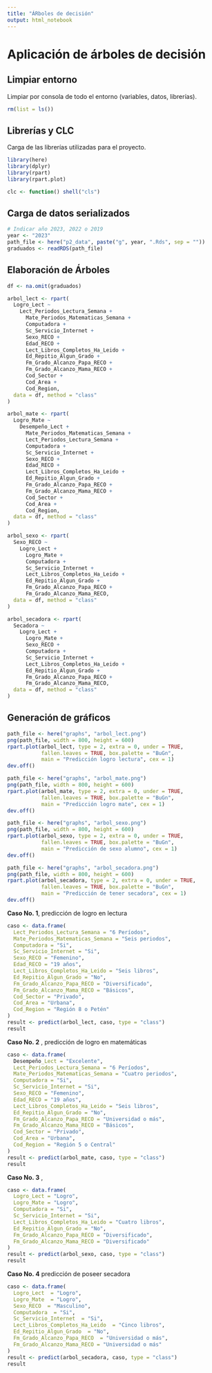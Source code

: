 ```yaml
---
title: "ÁRboles de decisión"
output: html_notebook
---
```


# Aplicación de árboles de decisión

## Limpiar entorno
Limpiar por consola de todo el entorno (variables, datos, librerías).
```r
rm(list = ls())
```

## Librerías  y CLC
Carga de las librerías utilizadas para el proyecto.
```r
library(here)
library(dplyr)
library(rpart)
library(rpart.plot)

clc <- function() shell("cls")
```

## Carga de datos serializados 
```r
# Indicar año 2023, 2022 o 2019
year <- "2023"
path_file <- here("p2_data", paste("g", year, ".Rds", sep = ""))
graduados <- readRDS(path_file)
```


## Elaboración de Árboles

```r
df <- na.omit(graduados)
```


```r
arbol_lect <- rpart(
  Logro_Lect ~
    Lect_Periodos_Lectura_Semana +
      Mate_Periodos_Matematicas_Semana +
      Computadora +
      Sc_Servicio_Internet +
      Sexo_RECO +
      Edad_RECO +
      Lect_Libros_Completos_Ha_Leido +
      Ed_Repitio_Algun_Grado +
      Fm_Grado_Alcanzo_Papa_RECO +
      Fm_Grado_Alcanzo_Mama_RECO +
      Cod_Sector +
      Cod_Area +
      Cod_Region,
  data = df, method = "class"
)

arbol_mate <- rpart(
  Logro_Mate ~
    Desempeño_Lect +
      Mate_Periodos_Matematicas_Semana +
      Lect_Periodos_Lectura_Semana +
      Computadora +
      Sc_Servicio_Internet +
      Sexo_RECO +
      Edad_RECO +
      Lect_Libros_Completos_Ha_Leido +
      Ed_Repitio_Algun_Grado +
      Fm_Grado_Alcanzo_Papa_RECO +
      Fm_Grado_Alcanzo_Mama_RECO +
      Cod_Sector +
      Cod_Area +
      Cod_Region,
  data = df, method = "class"
)

arbol_sexo <- rpart(
  Sexo_RECO ~
    Logro_Lect +
      Logro_Mate +
      Computadora +
      Sc_Servicio_Internet +
      Lect_Libros_Completos_Ha_Leido +
      Ed_Repitio_Algun_Grado +
      Fm_Grado_Alcanzo_Papa_RECO +
      Fm_Grado_Alcanzo_Mama_RECO,
  data = df, method = "class"
)

arbol_secadora <- rpart(
  Secadora ~
    Logro_Lect +
      Logro_Mate +
      Sexo_RECO +
      Computadora +
      Sc_Servicio_Internet +
      Lect_Libros_Completos_Ha_Leido +
      Ed_Repitio_Algun_Grado +
      Fm_Grado_Alcanzo_Papa_RECO +
      Fm_Grado_Alcanzo_Mama_RECO,
  data = df, method = "class"
)
```

## Generación de gráficos
```r

path_file <- here("graphs", "arbol_lect.png")
png(path_file, width = 800, height = 600)
rpart.plot(arbol_lect, type = 2, extra = 0, under = TRUE,
           fallen.leaves = TRUE, box.palette = "BuGn",
           main = "Predicción logro lectura", cex = 1)
dev.off()

path_file <- here("graphs", "arbol_mate.png")
png(path_file, width = 800, height = 600)
rpart.plot(arbol_mate, type = 2, extra = 0, under = TRUE,
           fallen.leaves = TRUE, box.palette = "BuGn",
           main = "Predicción logro mate", cex = 1)
dev.off()

path_file <- here("graphs", "arbol_sexo.png")
png(path_file, width = 800, height = 600)
rpart.plot(arbol_sexo, type = 2, extra = 0, under = TRUE,
           fallen.leaves = TRUE, box.palette = "BuGn",
           main = "Predicción de sexo alumno", cex = 1)
dev.off()

path_file <- here("graphs", "arbol_secadora.png")
png(path_file, width = 800, height = 600)
rpart.plot(arbol_secadora, type = 2, extra = 0, under = TRUE,
           fallen.leaves = TRUE, box.palette = "BuGn",
           main = "Predicción de tener secadora", cex = 1)
dev.off()

```


**Caso No. 1**, predicción de logro en lectura
```r
caso <- data.frame(
  Lect_Periodos_Lectura_Semana = "6 Períodos",
  Mate_Periodos_Matematicas_Semana = "Seis periodos",
  Computadora = "Si",
  Sc_Servicio_Internet = "Si",
  Sexo_RECO = "Femenino",
  Edad_RECO = "19 años",
  Lect_Libros_Completos_Ha_Leido = "Seis libros",
  Ed_Repitio_Algun_Grado = "No",
  Fm_Grado_Alcanzo_Papa_RECO = "Diversificado",
  Fm_Grado_Alcanzo_Mama_RECO = "Básicos",
  Cod_Sector = "Privado",
  Cod_Area = "Urbana",
  Cod_Region = "Región 8 o Petén"
)
result <- predict(arbol_lect, caso, type = "class")
result
```

**Caso No. 2** , predicción de logro en matemáticas

```r
caso <- data.frame(
  Desempeño_Lect = "Excelente",
  Lect_Periodos_Lectura_Semana = "6 Períodos",
  Mate_Periodos_Matematicas_Semana = "Cuatro periodos",
  Computadora = "Si",
  Sc_Servicio_Internet = "Si",
  Sexo_RECO = "Femenino",
  Edad_RECO = "19 años",
  Lect_Libros_Completos_Ha_Leido = "Seis libros",
  Ed_Repitio_Algun_Grado = "No",
  Fm_Grado_Alcanzo_Papa_RECO = "Universidad o más",
  Fm_Grado_Alcanzo_Mama_RECO = "Básicos",
  Cod_Sector = "Privado",
  Cod_Area = "Urbana",
  Cod_Region = "Región 5 o Central"
)
result <- predict(arbol_mate, caso, type = "class")
result
```

**Caso No. 3** , 
```r
caso <- data.frame(
  Logro_Lect = "Logro",
  Logro_Mate = "Logro",
  Computadora = "Si",
  Sc_Servicio_Internet = "Si",
  Lect_Libros_Completos_Ha_Leido = "Cuatro libros",
  Ed_Repitio_Algun_Grado = "No",
  Fm_Grado_Alcanzo_Papa_RECO = "Diversificado",
  Fm_Grado_Alcanzo_Mama_RECO = "Diversificado"
)
result <- predict(arbol_sexo, caso, type = "class")
result
```

**Caso No. 4** predicción de poseer secadora
```r
caso <- data.frame(
  Logro_Lect  = "Logro",
  Logro_Mate  = "Logro",
  Sexo_RECO  = "Masculino",
  Computadora  = "Si",
  Sc_Servicio_Internet  = "Si",
  Lect_Libros_Completos_Ha_Leido  = "Cinco libros",
  Ed_Repitio_Algun_Grado  = "No",
  Fm_Grado_Alcanzo_Papa_RECO  = "Universidad o más",
  Fm_Grado_Alcanzo_Mama_RECO = "Universidad o más"
)
result <- predict(arbol_secadora, caso, type = "class")
result
```